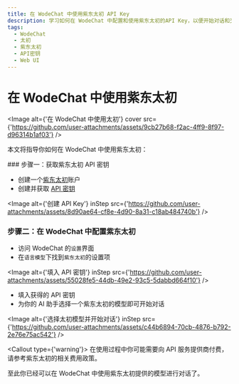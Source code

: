 ```yaml
---
title: 在 WodeChat 中使用紫东太初 API Key
description: 学习如何在 WodeChat 中配置和使用紫东太初的API Key，以便开始对话和交互。
tags:
  - WodeChat
  - 太初
  - 紫东太初
  - API密钥
  - Web UI
---
```


# 在 WodeChat 中使用紫东太初

<Image alt={'在 WodeChat 中使用太初'} cover src={'https://github.com/user-attachments/assets/9cb27b68-f2ac-4ff9-8f97-d96314b1af03'} />

本文将指导你如何在 WodeChat 中使用紫东太初：

<Steps>
  ### 步骤一：获取紫东太初 API 密钥

  - 创建一个[紫东太初](https://ai-maas.wair.ac.cn/)账户
  - 创建并获取 [API 密钥](https://ai-maas.wair.ac.cn/#/settlement/api/key)

  <Image alt={'创建 API Key'} inStep src={'https://github.com/user-attachments/assets/8d90ae64-cf8e-4d90-8a31-c18ab484740b'} />

  ### 步骤二：在 WodeChat 中配置紫东太初

  - 访问 WodeChat 的`设置`界面
  - 在`语言模型`下找到`紫东太初`的设置项

  <Image alt={'填入 API 密钥'} inStep src={'https://github.com/user-attachments/assets/55028fe5-44db-49e2-93c5-5dabbd664f10'} />

  - 填入获得的 API 密钥
  - 为你的 AI 助手选择一个紫东太初的模型即可开始对话

  <Image alt={'选择太初模型并开始对话'} inStep src={'https://github.com/user-attachments/assets/c44b6894-70cb-4876-b792-2e76e75ac542'} />

  <Callout type={'warning'}>
    在使用过程中你可能需要向 API 服务提供商付费，请参考紫东太初的相关费用政策。
  </Callout>
</Steps>

至此你已经可以在 WodeChat 中使用紫东太初提供的模型进行对话了。
